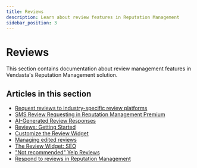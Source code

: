 ```yaml
---
title: Reviews
description: Learn about review features in Reputation Management
sidebar_position: 3
---
```


# Reviews

This section contains documentation about review management features in Vendasta's Reputation Management solution.

## Articles in this section

- [Request reviews to industry-specific review platforms](request-reviews-to-industry-specific-review-platforms)
- [SMS Review Requesting in Reputation Management Premium](sms-review-requesting)
- [AI-Generated Review Responses](ai-generated-review-responses)
- [Reviews: Getting Started](getting-started)
- [Customize the Review Widget](customize-the-review-widget)
- [Managing edited reviews](managing-edited-reviews)
- [The Review Widget: SEO](the-review-widget-seo)
- ["Not recommended" Yelp Reviews](not-recommended-yelp-reviews)
- [Respond to reviews in Reputation Management](respond-to-reviews)